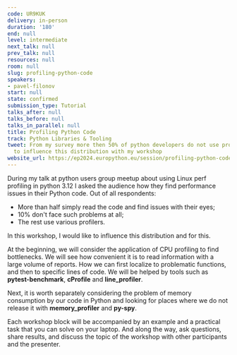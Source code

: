 ```yaml
---
code: UR9KUK
delivery: in-person
duration: '180'
end: null
level: intermediate
next_talk: null
prev_talk: null
resources: null
room: null
slug: profiling-python-code
speakers:
- pavel-filonov
start: null
state: confirmed
submission_type: Tutorial
talks_after: null
talks_before: null
talks_in_parallel: null
title: Profiling Python Code
track: Python Libraries & Tooling
tweet: From my survey more then 50% of python developers do not use profiling. I want
  to influence this distribution with my workshop
website_url: https://ep2024.europython.eu/session/profiling-python-code
---
```


During my talk at python users group meetup about using Linux perf profiling in python 3.12 I asked the audience how they find performance issues in their Python code. Out of all respondents:
 * More than half simply read the code and find issues with their eyes;
 * 10% don't face such problems at all;
 * The rest use various profilers.

In this workshop, I would like to influence this distribution and for this.

At the beginning, we will consider the application of CPU profiling to find bottlenecks. We will see how convenient it is to read information with a large volume of reports. How we can first localize to problematic functions, and then to specific lines of code. We will be helped by tools such as **pytest-benchmark**, **cProfile** and **line_profiler**.

Next, it is worth separately considering the problem of memory consumption by our code in Python and looking for places where we do not release it with **memory_profiler** and **py-spy**.

Each workshop block will be accompanied by an example and a practical task that you can solve on your laptop. And along the way, ask questions, share results, and discuss the topic of the workshop with other participants and the presenter.
